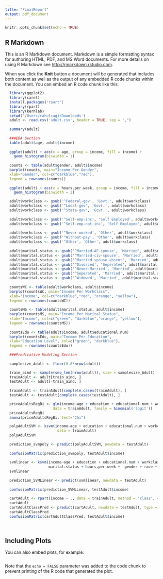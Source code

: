 ```yaml
---
title: "FinalReport"
output: pdf_document
---
```


```r
knitr::opts_chunk$set(echo = TRUE)
```

## R Markdown

This is an R Markdown document. Markdown is a simple formatting syntax for authoring HTML, PDF, and MS Word documents. For more details on using R Markdown see <http://rmarkdown.rstudio.com>.

When you click the **Knit** button a document will be generated that includes both content as well as the output of any embedded R code chunks within the document. You can embed an R code chunk like this:

```r

  library(ggplot2)
  library(caret)
  install.packages('rpart')
  library(rpart)
  library(kernlab)
  setwd('/Users/rahulsagi/Downloads')
  adult <- read.csv('adult.csv', header = TRUE, sep = ",")
  
  summary(adult)
  
  ###EDA Section
  table(adult$age, adult$income)
  
  ggplot(adult) + aes(x = age, group = income, fill = income) + 
    geom_histogram(binwidth = 1)
  
  counts <- table(adult$gender, adult$income)
  barplot(counts, main="Income Per Gender",
  xlab="Gender", col=c("darkblue","red"),
  legend = rownames(counts))
  
  ggplot(adult) + aes(x = hours.per.week, group = income, fill = income) + 
    geom_histogram(binwidth = 2)

  adult$workclass <- gsub('^Federal-gov', 'Govt.', adult$workclass)
  adult$workclass <- gsub('^Local-gov', 'Govt.', adult$workclass)
  adult$workclass <- gsub('^State-gov', 'Govt.', adult$workclass) 
  
  adult$workclass <- gsub('^Self-emp-inc', 'Self Employed', adult$workclass)
  adult$workclass <- gsub('^Self-emp-not-inc', 'Self Employed', adult$workclass)
  
  adult$workclass <- gsub('^Never-worked', 'Other', adult$workclass)
  adult$workclass <- gsub('^Without-pay', 'Other', adult$workclass)
  adult$workclass <- gsub('^Other', 'Other', adult$workclass)
  
  adult$marital.status <- gsub('^Married-AF-spouse', 'Married', adult$marital.status)
  adult$marital.status <- gsub('^Married-civ-spouse', 'Married', adult$marital.status)
  adult$marital.status <- gsub('^Married-spouse-absent', 'Married', adult$marital.status)
  adult$marital.status <- gsub('^Divorced', 'Seperated', adult$marital.status)
  adult$marital.status <- gsub('^Never-Married', 'Married', adult$marital.status)
  adult$marital.status <- gsub('^Seperated', 'Married', adult$marital.status)
  adult$marital.status <- gsub('^Widowed', 'Married', adult$marital.status)
  
  countsWC <- table(adult$workclass, adult$income)
  barplot(countsWC, main="Income Per WorkClass",
  xlab="Income", col=c("darkblue","red", "orange", "yellow"),
  legend = rownames(countsWC))
  
  countsMS <- table(adult$marital.status, adult$income)
  barplot(countsMS, main="Income Per Marital Status",
  xlab="Income", col=c("green", "darkblue","orange", "yellow"),
  legend = rownames(countsMS))
  
  countsEdu <- table(adult$income, adult$educational.num)
  barplot(countsEdu, main="Income Per Education",
  xlab="Education Level", col=c("green", "darkblue"),
  legend = rownames(countsEdu))
  
  ###Predicative Modeling Section
  
  samplesize_Adult <- floor(0.8*nrow(adult))

  train_aind <- sample(seq_len(nrow(adult)), size = samplesize_Adult)
  trainAdult <- adult[train_aind, ]
  testAdult <- adult[-train_aind, ]
  
  trainAdult <- trainAdult[complete.cases(trainAdult), ]
  testAdult <- testAdult[complete.cases(testAdult), ]

  priceAdultsRegBi <- glm(income~age + education + educational.num + workclass + marital.status + hours.per.week +  gender + race + occupation, 
                      data = trainAdult, family = binomial('logit'))
  priceAdultsRegBi
  anova(priceAdultsRegBi, test="Chi")

  polyAdultSVM <- ksvm(income~age + education + educational.num + workclass + marital.status + hours.per.week +  gender + race + occupation, 
                        data = trainAdult)
  polyAdultSVM
  
  prediction_svmpoly <- predict(polyAdultSVM, newdata = testAdult)
  
  confusionMatrix(prediction_svmpoly, testAdult$income)
  
  svmlinear <- ksvm(income~age + education + educational.num + workclass + 
                    marital.status + hours.per.week +  gender + race + occupation, data = trainAdult, method = "svmLinear")
  svmlinear
  
  prediction_SVMLinear <- predict(svmlinear, newdata = testAdult)
  
  confusionMatrix(prediction_SVMLinear, testAdult$income)
  
  cartAdult <- rpart(income ~ ., data = trainAdult, method = 'class', cp = 1e-2)
  cartAdult
  cartAdultClassPred <- predict(cartAdult, newdata = testAdult, type = 'class')
  cartAdultClassPred 
  confusionMatrix(cartAdultClassPred, testAdult$income)
  
  
```

## Including Plots

You can also embed plots, for example:

```r
  
```

Note that the `echo = FALSE` parameter was added to the code chunk to prevent printing of the R code that generated the plot.
